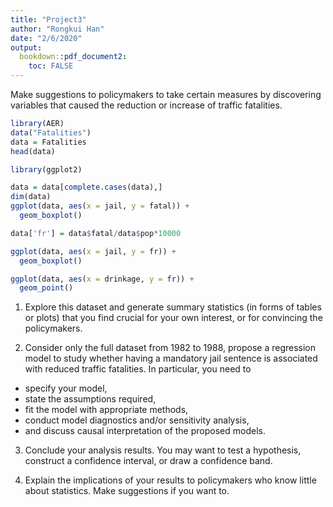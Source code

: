 ```yaml
---
title: "Project3"
author: "Rongkui Han"
date: "2/6/2020"
output:
  bookdown::pdf_document2:
    toc: FALSE
---
```


Make suggestions to policymakers to take certain measures by discovering variables that caused the reduction or increase of traffic fatalities.    

```r
library(AER)
data("Fatalities")
data = Fatalities
head(data)
```


```r
library(ggplot2)

data = data[complete.cases(data),]
dim(data)
ggplot(data, aes(x = jail, y = fatal)) +
  geom_boxplot()


```

```r
data['fr'] = data$fatal/data$pop*10000

ggplot(data, aes(x = jail, y = fr)) +
  geom_boxplot()

```


```r
ggplot(data, aes(x = drinkage, y = fr)) +
  geom_point()
```


1. Explore this dataset and generate summary statistics (in forms of tables or plots) that you find crucial for your own interest, or for convincing the policymakers.

2. Consider only the full dataset from 1982 to 1988, propose a regression model to study whether having a mandatory jail sentence is associated with reduced traffic fatalities. In particular, you need to
- specify your model,
- state the assumptions required,
- fit the model with appropriate methods,
- conduct model diagnostics and/or sensitivity analysis,
- and discuss causal interpretation of the proposed models.

3. Conclude your analysis results. You may want to test a hypothesis, construct a confidence interval, or draw a confidence band.

4. Explain the implications of your results to policymakers who know little about statistics. Make suggestions if you want to.
